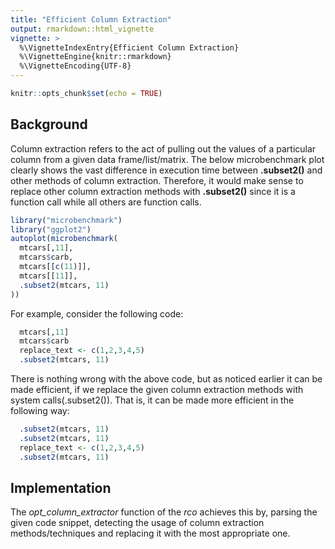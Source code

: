 ---
title: "Efficient Column Extraction"
output: rmarkdown::html_vignette
vignette: >
  %\VignetteIndexEntry{Efficient Column Extraction}
  %\VignetteEngine{knitr::rmarkdown}
  %\VignetteEncoding{UTF-8}
---

```{r setup, include=FALSE}
knitr::opts_chunk$set(echo = TRUE)
```

## Background

Column extraction refers to the act of pulling out the values of a particular column from a given data frame/list/matrix. The below microbenchmark plot clearly shows the vast difference in execution time between **.subset2()** and other methods of column extraction. Therefore, it would make sense to replace other column extraction methods with **.subset2()** since it is a function call while all others are function calls.

```{r Microbenchmark plot, echo=FALSE, message=FALSE, warning=FALSE}
library("microbenchmark")
library("ggplot2")
autoplot(microbenchmark(
  mtcars[,11],
  mtcars$carb,
  mtcars[[c(11)]],
  mtcars[[11]],
  .subset2(mtcars, 11)
))
```


For example, consider the following code:

```{r raw_code, eval=FALSE}
  mtcars[,11]
  mtcars$carb
  replace_text <- c(1,2,3,4,5)
  .subset2(mtcars, 11)
```

There is nothing wrong with the above code, but as noticed earlier it can be made efficient, if we replace the given column extraction methods with system calls(.subset2()). That is, it can be made more efficient in the following way:

```{r opt_code, eval=FALSE}
  .subset2(mtcars, 11)
  .subset2(mtcars, 11)
  replace_text <- c(1,2,3,4,5)
  .subset2(mtcars, 11)

```

## Implementation

The *opt_column_extractor* function of the *rco* achieves this by, parsing the given code snippet, detecting the usage of column extraction methods/techniques and replacing it with the most appropriate one.